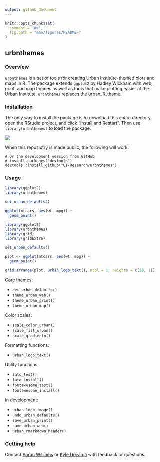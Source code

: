 ```yaml
---
output: github_document
---
```


<!-- README.md is generated from README.Rmd. Please edit that file -->

```r
knitr::opts_chunk$set(
  comment = "#>",
  fig.path = "man/figures/README-"
)
```

## urbnthemes

### Overview

`urbnthemes` is a set of tools for creating Urban Institute-themed plots and maps in R. The package extends `ggplot2` by Hadley Wickham with web, print, and map themes as well as tools that make plotting easier at the Urban Institute. `urbnthemes` replaces the [urban_R_theme](https://github.com/UrbanInstitute/urban_R_theme).

### Installation

The only way to install the package is to download this entire directory, open the RStudio project, and click "Install and Restart". Then use `library(urbnthemes)` to load the package.

![](man/figures/install-and-restart.png)

When this reposiotry is made public, the following will work:

```
# Or the development version from GitHub
# install.packages("devtools")
devtools::install_github("UI-Research/urbnthemes")
```

### Usage


```r
library(ggplot2)
library(urbnthemes)

set_urban_defaults()

ggplot(mtcars, aes(wt, mpg)) +
  geom_point()
```

```r
library(ggplot2)
library(urbnthemes)
library(grid)
library(gridExtra)

set_urban_defaults()

plot <- ggplot(mtcars, aes(wt, mpg)) +
  geom_point()

grid.arrange(plot, urban_logo_text(), ncol = 1, heights = c(30, 1))

```

Core themes:

* `set_urban_defaults()`
* `theme_urban_web()`
* `theme_urban_print()`
* `theme_urban_map()`

Color scales:

* `scale_color_urban()`
* `scale_fill_urban()`
* `scale_gradientn()`

Formatting functions:

* `urban_logo_text()`

Utility functions:

* `lato_test()`
* `lato_install()`
* `fontawesome_test()`
* `fontawesome_install()`

In development:

* `urban_logo_image()`
* `undo_urban_defaults()`
* `save_urban_print()`
* `save_urban_web()`
* `urban_rmarkdown_header()`

### Getting help

Contact [Aaron Williams](awilliams@urban.org) or [Kyle Ueyama](kueyama@urban.org) with feedback or questions. 
